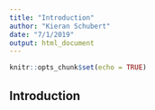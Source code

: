 ```yaml
---
title: "Introduction"
author: "Kieran Schubert"
date: "7/1/2019"
output: html_document
---
```


```r
knitr::opts_chunk$set(echo = TRUE)
```

## Introduction
